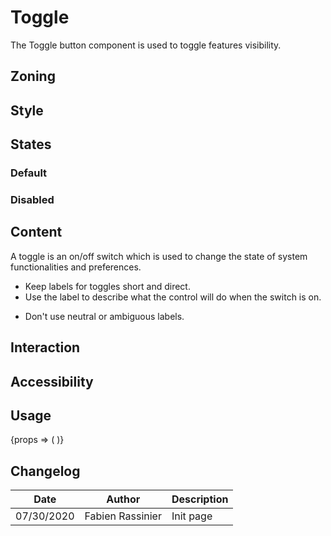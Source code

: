 
<Meta title="Components/Toggle" component={Toggle} />

# Toggle

The Toggle button component is used to toggle features visibility.

## Zoning

<FigmaImage
	src="https://www.figma.com/file/2Sw2IvUHZ9F2srJ3L8AWxr/%F0%9F%93%90-Zoning?node-id=32%3A56"
	alt="zoning image for toggle"
/>

## Style

## States

### Default

<Preview>
	<Story name="Active">
		<Toggle isActive icon="datagrid" />
	</Story>
	<Story name="Inactive">
		<Toggle icon="datagrid" />
	</Story>
</Preview>

### Disabled

<Preview>
	<Story name="Disabled Active">
		<Toggle disabled isActive icon="datagrid" />
	</Story>
	<Story name="Disabled Inactive">
		<Toggle disabled icon="datagrid" />
	</Story>
</Preview>

## Content

A toggle is an on/off switch which is used to change the state of system functionalities and preferences.

<Use>
	<Use.Do>
		<ul>
			<li>Keep labels for toggles short and direct.</li>
			<li>Use the label to describe what the control will do when the switch is on.</li>
		</ul>
	</Use.Do>
	<Use.Dont>
		<ul>
			<li>Don't use neutral or ambiguous labels.</li>
		</ul>
	</Use.Dont>
</Use>

## Interaction

## Accessibility

## Usage

<Preview>
	<Story
		name="usage"
		args={{
			icon: 'datagrid',
		}}
	>
		{props => (
			<Tooltip title="Toggle the feature">
				<Toggle {...props} />
			</Tooltip>
		)}
	</Story>
</Preview>

<Props story="usage" />

## Changelog

| Date       | Author           | Description |
| ---------- | ---------------- | ----------- |
| 07/30/2020 | Fabien Rassinier | Init page   |
